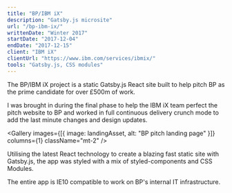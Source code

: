 ```yaml
---
title: "BP/IBM iX"
description: "Gatsby.js microsite"
url: "/bp-ibm-ix/"
writtenDate: "Winter 2017"
startDate: "2017-12-04"
endDate: "2017-12-15"
client: "IBM iX"
clientUrl: "https://www.ibm.com/services/ibmix/"
tools: "Gatsby.js, CSS modules"
---
```




The BP/IBM iX project is a static Gatsby.js React site built to help pitch BP as the prime candidate for over £500m of work.

I was brought in during the final phase to help the IBM iX team perfect the pitch website to BP and worked in full continuous delivery crunch mode to add the last minute changes and design updates.

<Gallery
  images={[{ image: landingAsset, alt: "BP pitch landing page" }]}
  columns={1}
  className="mt-2"
/>

Utilising the latest React technology to create a blazing fast static site with Gatsby.js, the app was styled with a mix of styled-components and CSS Modules.

The entire app is IE10 compatible to work on BP's internal IT infrastructure.
